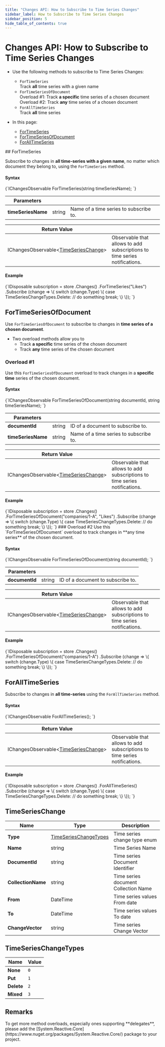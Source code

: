 ---
title: "Changes API: How to Subscribe to Time Series Changes"
sidebar_label: How to Subscribe to Time Series Changes
sidebar_position: 5
hide_table_of_contents: true
---




# Changes API: How to Subscribe to Time Series Changes
<LanguageSwitcher supportedLanguages={supportedLanguages} />
<LanguageContent language="csharp">

<Admonition type="note" title="Note">

* Use the following methods to subscribe to Time Series Changes:  
   * `ForTimeSeries`  
     Track **all** time series with a given name  
   * `ForTimeSeriesOfDocument`  
     Overload #1: Track **a specific** time series of a chosen document  
     Overload #2: Track **any** time series of a chosen document  
   * `ForAllTimeSeries`  
     Track **all** time series  

* In this page:  
   * [ForTimeSeries](../../client-api/changes/how-to-subscribe-to-time-series-changes#fortimeseries)
   * [ForTimeSeriesOfDocument](../../client-api/changes/how-to-subscribe-to-time-series-changes#fortimeseriesofdocument)
   * [ForAllTimeSeries](../../client-api/changes/how-to-subscribe-to-time-series-changes#foralltimeseries)

</Admonition>
## ForTimeSeries

Subscribe to changes in **all time-series with a given name**, no matter which document they belong to, 
using the `ForTimeSeries` method.  

#### Syntax

<TabItem value="something" label="timeseries_changes_1">
<CodeBlock language="csharp">
{`IChangesObservable<TimeSeriesChange> ForTimeSeries(string timeSeriesName);
`}
</CodeBlock>
</TabItem>

| Parameters | | |
| ------------- | ------------- | ----- |
| **timeSeriesName** | string | Name of a time series to subscribe to. |

| Return Value | |
| ------------- | ----- |
| IChangesObservable&lt;[TimeSeriesChange](../../client-api/changes/how-to-subscribe-to-time-series-changes#timeserieschange)&gt; | Observable that allows to add subscriptions to time series notifications. |

#### Example

<TabItem value="something" label="timeseries_changes_1_1">
<CodeBlock language="csharp">
{`IDisposable subscription = store
    .Changes()
    .ForTimeSeries("Likes")
    .Subscribe
        (change =>
        \{
            switch (change.Type)
            \{
                case TimeSeriesChangeTypes.Delete:
                    // do something
                break;
            \}
        \});
`}
</CodeBlock>
</TabItem>



## ForTimeSeriesOfDocument

Use `ForTimeSeriesOfDocument` to subscribe to changes in **time series of a chosen document**.  

* Two overload methods allow you to  
   * Track **a specific** time series of the chosen document  
   * Track **any** time series of the chosen document  
### Overload #1
Use this `ForTimeSeriesOfDocument` overload to track changes in a **specific time** series of the chosen document.  

#### Syntax

<TabItem value="something" label="timeseries_changes_2">
<CodeBlock language="csharp">
{`IChangesObservable<TimeSeriesChange> ForTimeSeriesOfDocument(string documentId, string timeSeriesName);
`}
</CodeBlock>
</TabItem>

| Parameters | | |
| ------------- | ------------- | ----- |
| **documentId** | string | ID of a document to subscribe to. |
| **timeSeriesName** | string | Name of a time series to subscribe to. |

| Return Value | |
| ------------- | ----- |
| IChangesObservable&lt;[TimeSeriesChange](../../client-api/changes/how-to-subscribe-to-time-series-changes#timeserieschange)&gt; | Observable that allows to add subscriptions to time series notifications. |

#### Example

<TabItem value="something" label="timeseries_changes_2_1">
<CodeBlock language="csharp">
{`IDisposable subscription = store
    .Changes()
    .ForTimeSeriesOfDocument("companies/1-A", "Likes")
    .Subscribe
        (change =>
        \{
            switch (change.Type)
            \{
                case TimeSeriesChangeTypes.Delete:
                    // do something
                break;
            \}
        \});
`}
</CodeBlock>
</TabItem>
### Overload #2
Use this `ForTimeSeriesOfDocument` overload to track changes in **any time series** of the chosen document.  

#### Syntax

<TabItem value="something" label="timeseries_changes_3">
<CodeBlock language="csharp">
{`IChangesObservable<TimeSeriesChange> ForTimeSeriesOfDocument(string documentId);
`}
</CodeBlock>
</TabItem>

| Parameters | | |
| ------------- | ------------- | ----- |
| **documentId** | string | ID of a document to subscribe to. |

| Return Value | |
| ------------- | ----- |
| IChangesObservable&lt;[TimeSeriesChange](../../client-api/changes/how-to-subscribe-to-time-series-changes#timeserieschange)&gt; | Observable that allows to add subscriptions to time series notifications. |

#### Example

<TabItem value="something" label="timeseries_changes_3_1">
<CodeBlock language="csharp">
{`IDisposable subscription = store
    .Changes()
    .ForTimeSeriesOfDocument("companies/1-A")
    .Subscribe
        (change =>
        \{
            switch (change.Type)
            \{
                case TimeSeriesChangeTypes.Delete:
                    // do something
                break;
            \}
        \});
`}
</CodeBlock>
</TabItem>



## ForAllTimeSeries

Subscribe to changes in **all time-series** using the `ForAllTimeSeries` method.  

#### Syntax

<TabItem value="something" label="timeseries_changes_4">
<CodeBlock language="csharp">
{`IChangesObservable<TimeSeriesChange> ForAllTimeSeries();
`}
</CodeBlock>
</TabItem>

| Return Value | |
| ------------- | ----- |
| IChangesObservable&lt;[TimeSeriesChange](../../client-api/changes/how-to-subscribe-to-time-series-changes#timeserieschange)&gt; | Observable that allows to add subscriptions to time series notifications. |

#### Example

<TabItem value="something" label="timeseries_changes_4_1">
<CodeBlock language="csharp">
{`IDisposable subscription = store
    .Changes()
    .ForAllTimeSeries()
    .Subscribe
        (change =>
        \{
            switch (change.Type)
            \{
                case TimeSeriesChangeTypes.Delete:
                    // do something
                break;
            \}
        \});
`}
</CodeBlock>
</TabItem>



## TimeSeriesChange

| Name | Type | Description |
| ------------- | ------------- | ----- |
| **Type** | [TimeSeriesChangeTypes](../../client-api/changes/how-to-subscribe-to-time-series-changes#timeserieschangetypes) | Time series change type enum |
| **Name** | string | Time Series Name |
| **DocumentId** | string | Time series Document Identifier |
| **CollectionName** | string | Time series document Collection Name |
| **From** | DateTime | Time series values From date |
| **To** | DateTime | Time series values To date |
| **ChangeVector** | string | Time series Change Vector |



## TimeSeriesChangeTypes

| Name | Value |
| ---- | ----- |
| **None** | `0` |
| **Put** | `1` |
| **Delete** | `2` |
| **Mixed** | `3` |



## Remarks

<Admonition type="warning" title="Warning">
To get more method overloads, especially ones supporting **delegates**, please add the 
[System.Reactive.Core](https://www.nuget.org/packages/System.Reactive.Core/) package to your project.  
</Admonition>


</LanguageContent>

<!---
### Changes API
- [What is Changes API](../../client-api/changes/what-is-changes-api)
- [How to Subscribe to Index Changes](../../client-api/changes/how-to-subscribe-to-index-changes)
- [How to Subscribe to Operation Changes](../../client-api/changes/how-to-subscribe-to-operation-changes)


-->